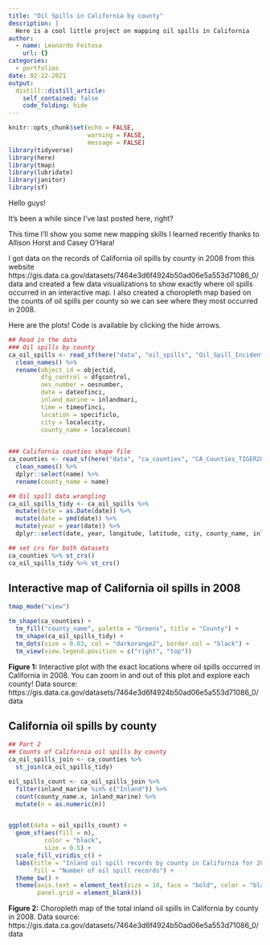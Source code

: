 ```yaml
---
title: "Oil Spills in California by county"
description: |
  Here is a cool little project on mapping oil spills in California
author:
  - name: Leonardo Feitosa
    url: {}
categories:
  - portfolios
date: 02-22-2021
output:
  distill::distill_article:
    self_contained: false
    code_folding: hide
---
```



```r
knitr::opts_chunk$set(echo = FALSE,
                      warning = FALSE,
                      message = FALSE)
library(tidyverse)
library(here)
library(tmap)
library(lubridate)
library(janitor)
library(sf)
```

Hello guys! 

It's been a while since I've last posted here, right?

This time I'll show you some new mapping skills I learned recently thanks to Allison Horst and Casey O'Hara!

I got data on the records of California oil spills by county in 2008 from this website https://gis.data.ca.gov/datasets/7464e3d6f4924b50ad06e5a553d71086_0/data and created a few data visualizations to show exactly where oil spills occurred in an interactive map. I also created a choropleth map based on the counts of oil spills per county so we can see where they most occurred in 2008.

Here are the plots! Code is available by clicking the hide arrows.

```r
## Read in the data
### Oil spills by county
ca_oil_spills <- read_sf(here("data", "oil_spills", "Oil_Spill_Incident_Tracking_%5Bds394%5D.shp")) %>% 
  clean_names() %>% 
  rename(object_id = objectid,
         dfg_control = dfgcontrol,
         oes_number = oesnumber,
         date = dateofinci,
         inland_marine = inlandmari,
         time = timeofinci,
         location = specificlo,
         city = localecity,
         county_name = localecoun) 

  
### California counties shape file
ca_counties <- read_sf(here("data", "ca_counties", "CA_Counties_TIGER2016.shp")) %>% 
  clean_names() %>% 
  dplyr::select(name) %>% 
  rename(county_name = name)
```


```r
## Oil spill data wrangling
ca_oil_spills_tidy <- ca_oil_spills %>%
  mutate(date = as.Date(date)) %>% 
  mutate(date = ymd(date)) %>% 
  mutate(year = year(date)) %>% 
  dplyr::select(date, year, longitude, latitude, city, county_name, inland_marine)
```

```r
## set crs for both datasets
ca_counties %>% st_crs()
ca_oil_spills_tidy %>% st_crs()
```


## Interactive map of California oil spills in 2008

```r
tmap_mode("view")

tm_shape(ca_counties) +
  tm_fill("county_name", palette = "Greens", title = "County") +
  tm_shape(ca_oil_spills_tidy) +
  tm_dots(size = 0.03, col = "darkorange2", border.col = "black") +
  tm_view(view.legend.position = c("right", "top"))
```


**Figure 1:** Interactive plot with the exact locations where oil spills occurred in California in 2008. You can zoom in and out of this plot and explore each county! Data source:  https://gis.data.ca.gov/datasets/7464e3d6f4924b50ad06e5a553d71086_0/data


## California oil spills by county

```r
## Part 2
## Counts of California oil spills by county
ca_oil_spills_join <- ca_counties %>% 
  st_join(ca_oil_spills_tidy)

oil_spills_count <- ca_oil_spills_join %>% 
  filter(inland_marine %in% c("Inland")) %>% 
  count(county_name.x, inland_marine) %>%
  mutate(n = as.numeric(n))


ggplot(data = oil_spills_count) +
  geom_sf(aes(fill = n),
          color = "black",
          size = 0.5) +
  scale_fill_viridis_c() +
  labs(title = "Inland oil spill records by county in California for 2008",
       fill = "Number of oil spill records") +
  theme_bw() +
  theme(axis.text = element_text(size = 10, face = "bold", color = "black"),
        panel.grid = element_blank())
```

**Figure 2:** Choropleth map of the total inland oil spills in California by county in 2008. Data source: https://gis.data.ca.gov/datasets/7464e3d6f4924b50ad06e5a553d71086_0/data 



